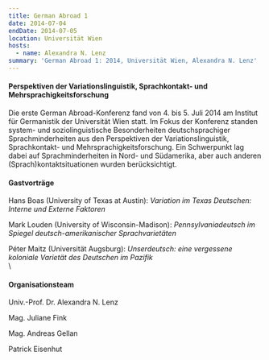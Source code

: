 ```yaml
---
title: German Abroad 1
date: 2014-07-04
endDate: 2014-07-05
location: Universität Wien
hosts:
  - name: Alexandra N. Lenz
summary: 'German Abroad 1: 2014, Universität Wien, Alexandra N. Lenz'
---
```

#### Perspektiven der Variationslinguistik, Sprachkontakt- und Mehrsprachigkeitsforschung

Die erste German Abroad-Konferenz fand von 4. bis 5. Juli 2014 am Institut für Germanistik der Universität Wien statt. Im Fokus der Konferenz standen system- und soziolinguistische Besonderheiten deutschsprachiger Sprachminderheiten aus den Perspektiven der Variationslinguistik, Sprachkontakt- und Mehrsprachigkeitsforschung. Ein Schwerpunkt lag dabei auf Sprachminderheiten in Nord- und Südamerika, aber auch anderen (Sprach)kontaktsituationen wurden berücksichtigt.



#### Gastvorträge

Hans Boas (University of Texas at Austin): *Variation im Texas Deutschen: Interne und Externe Faktoren*

Mark Louden (University of Wisconsin-Madison): *Pennsylvaniadeutsch im Spiegel deutsch-amerikanischer Sprachvarietäten*

Péter Maitz (Universität Augsburg): *Unserdeutsch: eine vergessene koloniale Varietät des Deutschen im Pazifik*\
\


#### Organisationsteam

Univ.-Prof. Dr. Alexandra N. Lenz

Mag. Juliane Fink

Mag. Andreas Gellan

Patrick Eisenhut
